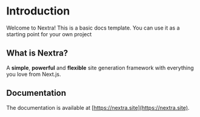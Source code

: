 # Introduction

Welcome to Nextra! This is a basic docs template. You can use it as a starting point for your own project

## What is Nextra?

A **simple**, **powerful** and **flexible** site generation framework with everything you love from Next.js.

## Documentation

The documentation is available at [https://nextra.site](https://nextra.site).
